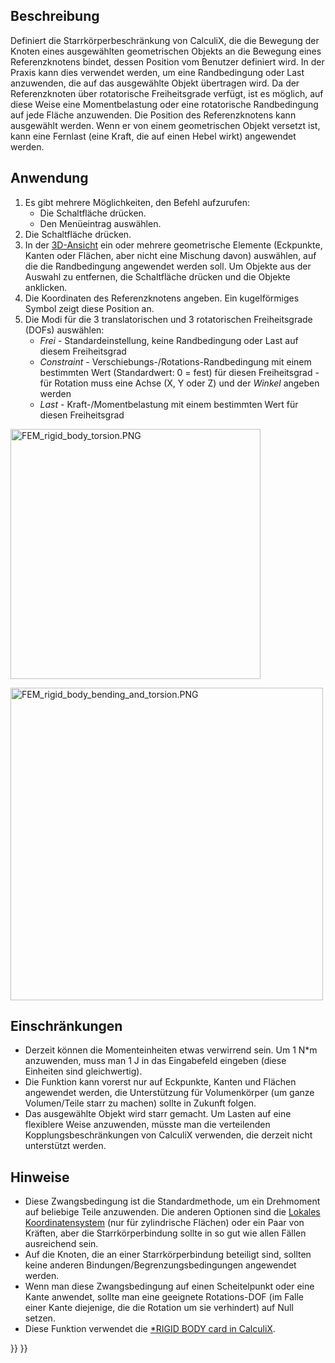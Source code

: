 <languages/>

{{Docnav/de
|[[FEM_ConstraintFixed/de|RandbedingungFestsetzen]]
|[[FEM_ConstraintDisplacement/de|RandbedingungVerschiebung]]
|[[FEM_Workbench/de|FEM]]
|IconL=FEM_ConstraintFixed.svg
|IconR=FEM_ConstraintDisplacement.svg
|IconC=Workbench_FEM.svg
}}

<div class="mw-translate-fuzzy">
{{GuiCommandContainer|
{{GuiCommand/de
|Name=FEM ConstraintRigidBody
|Name/de=FEM RandbedingungStarrerKörper
|MenuLocation=Modell → Mechanische Randbedingungen und Belastungen → Randbedingung starrer Körper
|Workbenches=[[FEM_Workbench/de|FEM]]
|Version=1.0
|SeeAlso=[[FEM_ConstraintDisplacement/de|FEM RandbedingungVerschiebung]]
}}
{{GuiCommandFemInfo/de
|Solvers=CalculiX
}}
}}
</div>

<span id="Description"></span>
==Beschreibung==


Definiert die Starrkörperbeschränkung von CalculiX, die die Bewegung der Knoten eines ausgewählten geometrischen Objekts an die Bewegung eines Referenzknotens bindet, dessen Position vom Benutzer definiert wird. In der Praxis kann dies verwendet werden, um eine Randbedingung oder Last anzuwenden, die auf das ausgewählte Objekt übertragen wird. Da der Referenzknoten über rotatorische Freiheitsgrade verfügt, ist es möglich, auf diese Weise eine Momentbelastung oder eine rotatorische Randbedingung auf jede Fläche anzuwenden. Die Position des Referenzknotens kann ausgewählt werden. Wenn er von einem geometrischen Objekt versetzt ist, kann eine Fernlast (eine Kraft, die auf einen Hebel wirkt) angewendet werden.

<span id="Usage"></span>
==Anwendung==


<div class="mw-translate-fuzzy">
# Es gibt mehrere Möglichkeiten, den Befehl aufzurufen:
#* Die Schaltfläche {{Button|[[Image:FEM_ConstraintRigidBody.svg|16px]] [[FEM_ConstraintRigidBody/de|Randbedingung Starrer Körper]]}} drücken.
#* Den Menüeintrag {{MenuCommand|Modell → Mechanische Randbedingungen und Belastungen → [[Image:FEM_ConstraintRigidBody.svg|16px]] Randbedingung Starrer Körper}} auswählen.
# Die Schaltfläche {{Button|Hinzufügen}} drücken.
# In der [[3D_view/de|3D-Ansicht]] ein oder mehrere geometrische Elemente (Eckpunkte, Kanten oder Flächen, aber nicht eine Mischung davon) auswählen, auf die die Randbedingung angewendet werden soll. Um Objekte aus der Auswahl zu entfernen, die Schaltfläche {{Button|Entfernen}} drücken und die Objekte anklicken.
# Die Koordinaten des Referenzknotens angeben. Ein kugelförmiges Symbol zeigt diese Position an.
# Die Modi für die 3 translatorischen und 3 rotatorischen Freiheitsgrade (DOFs) auswählen:
#* ''Frei'' - Standardeinstellung, keine Randbedingung oder Last auf diesem Freiheitsgrad
#* ''Constraint'' - Verschiebungs-/Rotations-Randbedingung mit einem bestimmten Wert (Standardwert: 0 = fest) für diesen Freiheitsgrad - für Rotation muss eine Achse (X, Y oder Z) und der ''Winkel'' angeben werden
#* ''Last'' - Kraft-/Momentbelastung mit einem bestimmten Wert für diesen Freiheitsgrad
</div>

[[Image:FEM_rigid_body_torsion.PNG|400px]]
{{Caption|Einseitig eingespannter Balken (Kragbalken) unter Torsionsbelastung. Grüne Stifte zeigen die Fläche an, auf die die Randbedingung Starrer Körper angewendet wird; die große grüne Kugel ist ein Referenzknoten. Das Moment ist um die richtige Achse festgelegt.}}

[[Image:FEM_rigid_body_bending_and_torsion.PNG|500px]]
{{Caption|Kragbalken unter kombinierter Belastung (Biegung und Torsion) über eine sogenannte entfernt eingeleitete Kraft. Im Referenzknoten, der versetzt zum Balken liegt, wird eine nach unten gerichtete Kraft eingeleitet.}}

<span id="Limitations"></span>
==Einschränkungen==


* Derzeit können die Momenteinheiten etwas verwirrend sein. Um 1 N*m anzuwenden, muss man 1 J in das Eingabefeld eingeben (diese Einheiten sind gleichwertig).
* Die Funktion kann vorerst nur auf Eckpunkte, Kanten und Flächen angewendet werden, die Unterstützung für Volumenkörper (um ganze Volumen/Teile starr zu machen) sollte in Zukunft folgen.
* Das ausgewählte Objekt wird starr gemacht. Um Lasten auf eine flexiblere Weise anzuwenden, müsste man die verteilenden Kopplungsbeschränkungen von CalculiX verwenden, die derzeit nicht unterstützt werden.

<span id="Notes"></span>
==Hinweise== 

* Diese Zwangsbedingung ist die Standardmethode, um ein Drehmoment auf beliebige Teile anzuwenden. Die anderen Optionen sind die [[FEM_ConstraintTransform/de|Lokales Koordinatensystem]] (nur für zylindrische Flächen) oder ein Paar von Kräften, aber die Starrkörperbindung sollte in so gut wie allen Fällen ausreichend sein.
* Auf die Knoten, die an einer Starrkörperbindung beteiligt sind, sollten keine anderen Bindungen/Begrenzungsbedingungen angewendet werden.
* Wenn man diese Zwangsbedingung auf einen Scheitelpunkt oder eine Kante anwendet, sollte man eine geeignete Rotations-DOF (im Falle einer Kante diejenige, die die Rotation um sie verhindert) auf Null setzen.
* Diese Funktion verwendet die [https://web.mit.edu/calculix_v2.7/CalculiX/ccx_2.7/doc/ccx/node236.html *RIGID BODY card in CalculiX].



{{Docnav/de
|[[FEM_ConstraintFixed/de|RandbedingungFestsetzen]]
|[[FEM_ConstraintDisplacement/de|RandbedingungVerschiebung]]
|[[FEM_Workbench/de|FEM]]
|IconL=FEM_ConstraintFixed.svg
|IconR=FEM_ConstraintDisplacement.svg
|IconC=Workbench_FEM.svg
}}

{{FEM Tools navi{{#translation:}}}}
{{Userdocnavi{{#translation:}}}}